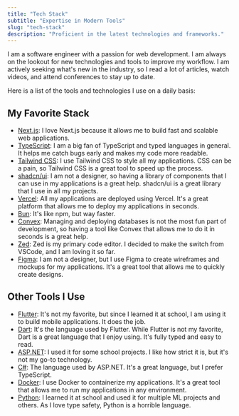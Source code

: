 ```yaml
---
title: "Tech Stack"
subtitle: "Expertise in Modern Tools"
slug: "tech-stack"
description: "Proficient in the latest technologies and frameworks."
---
```


I am a software engineer with a passion for web development. I am always on the lookout for new technologies and tools to improve my workflow. I am actively seeking what's new in the industry, so I read a lot of articles, watch videos, and attend conferences to stay up to date.

Here is a list of the tools and technologies I use on a daily basis:

## My Favorite Stack

- [Next.js](https://nextjs.org/): I love Next.js because it allows me to build fast and scalable web applications.
- [TypeScript](https://www.typescriptlang.org/): I am a big fan of TypeScript and typed languages in general. It helps me catch bugs early and makes my code more readable.
- [Tailwind CSS](https://tailwindcss.com/): I use Tailwind CSS to style all my applications. CSS can be a pain, so Tailwind CSS is a great tool to speed up the process.
- [shadcn/ui](https://ui.shadcn.com/): I am not a designer, so having a library of components that I can use in my applications is a great help. shadcn/ui is a great library that I use in all my projects.
- [Vercel](https://vercel.com/): All my applications are deployed using Vercel. It's a great platform that allows me to deploy my applications in seconds.
- [Bun](https://bun.sh): It's like npm, but way faster.
- [Convex](https://www.convex.dev/): Managing and deploying databases is not the most fun part of development, so having a tool like Convex that allows me to do it in seconds is a great help.
- [Zed](https://zed.dev/): Zed is my primary code editor. I decided to make the switch from VSCode, and I am loving it so far.
- [Figma](https://www.figma.com/): I am not a designer, but I use Figma to create wireframes and mockups for my applications. It's a great tool that allows me to quickly create designs.

## Other Tools I Use

- [Flutter](https://flutter.dev/): It's not my favorite, but since I learned it at school, I am using it to build mobile applications. It does the job.
- [Dart](https://dart.dev/): It's the language used by Flutter. While Flutter is not my favorite, Dart is a great language that I enjoy using. It's fully typed and easy to read.
- [ASP.NET](https://dotnet.microsoft.com/apps/aspnet): I used it for some school projects. I like how strict it is, but it's not my go-to technology.
- [C#](https://docs.microsoft.com/en-us/dotnet/csharp/): The language used by ASP.NET. It's a great language, but I prefer TypeScript.
- [Docker](https://www.docker.com/): I use Docker to containerize my applications. It's a great tool that allows me to run my applications in any environment.
- [Python](https://www.python.org/): I learned it at school and used it for multiple ML projects and others. As I love type safety, Python is a horrible language.
